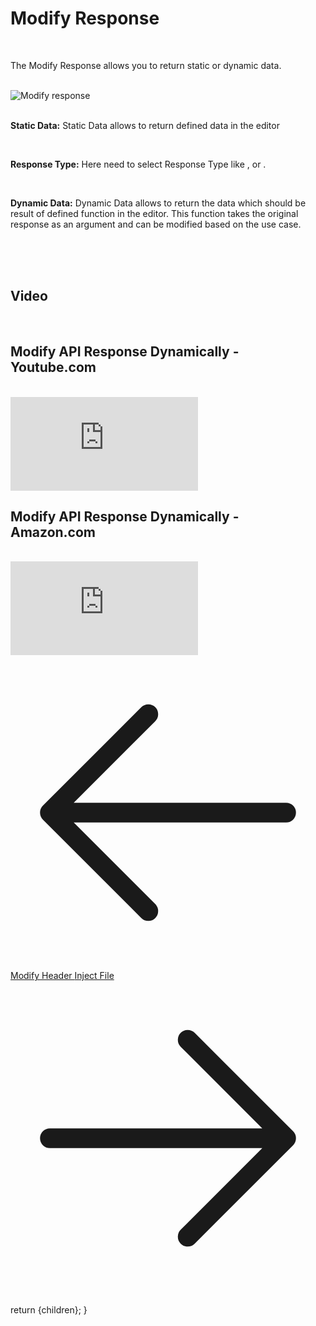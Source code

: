 
<Head>
  <title>Modify Response Header</title>
  <meta name="description" content="Modify response header by adding, removing or appending" />
</Head>

<h1 className="text-4xl border-b border-neutral-200/20 pb-2 text-neutral-300">Modify Response</h1>

<br/>

The Modify Response allows you to return static or dynamic data.

<br/>

<img className="w-full rounded" alt="Modify response" src="/assets/images/rules-image/modify-response.png" />

<br/>

<SourceCondition />

<br/>

<span className="text-neutral-200">**Static Data:**</span>
Static Data allows to return defined data in the editor

<br />

<span className="text-neutral-200">**Response Type:**</span>
Here need to select Response Type like <TextBG text="JSON" />, <TextBG text="CSS" /> or <TextBG text="JAVASCRIPT" />.

<br/>

<span className="text-neutral-200">**Dynamic Data:**</span>
Dynamic Data allows to return the data which should be result of defined function <TextBG text="modifyResponse" /> in the editor.
This function takes the original response as an argument and can be modified based on the use case.

<br/>
<br/>
<br/>

<h2 className="text-2xl border-b border-neutral-200/20 pb-2 text-neutral-300">Video</h2>

<br/>

<h2 className="text-md text-neutral-300">Modify API Response Dynamically - Youtube.com</h2>

<br/>

<iframe className="w-full aspect-video" src="https://www.youtube.com/embed/1LhxmCpru2U?si=74NpWPSm9Tp0Xa4Q&amp;controls=0" title="YouTube video player" frameborder="0" allow="accelerometer; autoplay; clipboard-write; encrypted-media; gyroscope; picture-in-picture; web-share" referrerpolicy="strict-origin-when-cross-origin" allowfullscreen></iframe>

<br/>

<h2 className="text-md text-neutral-300">Modify API Response Dynamically - Amazon.com</h2>

<br/>

<iframe className="w-full aspect-video" src="https://www.youtube.com/embed/FtpLq2EiKj4?si=bHWVBrq8goMDAwST&amp;controls=0" title="YouTube video player" frameborder="0" allow="accelerometer; autoplay; clipboard-write; encrypted-media; gyroscope; picture-in-picture; web-share" referrerpolicy="strict-origin-when-cross-origin" allowfullscreen></iframe>

<div className="flex justify-between mt-20 mb-10">
  <a
    className="flex items-center w-fit h-10 p-px px-3 py-2 space-x-2 text-sm no-underline transition duration-200 cursor-pointer text-slate-100 bg-sky-600 hover:bg-sky-400 font-semiboldtext-center ustify-center group hover:shadow-2xl shadow-zinc-900 rounded-2xl"
    href="/docs/modify-header"
  >
    <svg xmlns="http://www.w3.org/2000/svg" fill="none" viewBox="0 0 24 24" stroke-width="1.5" stroke="currentColor" className="w-6 h-6">
      <path stroke-linecap="round" stroke-linejoin="round" d="M10.5 19.5L3 12m0 0l7.5-7.5M3 12h18" />
    </svg>
    Modify Header
  </a>
  <a
    className="flex items-center w-fit h-10 p-px px-3 py-2 space-x-2 text-sm no-underline transition duration-200 cursor-pointer text-slate-100 bg-sky-600 hover:bg-sky-400 font-semiboldtext-center ustify-center group hover:shadow-2xl shadow-zinc-900 rounded-2xl"
    href="/docs/inject-file"
  >
    Inject File
    <svg xmlns="http://www.w3.org/2000/svg" fill="none" viewBox="0 0 24 24" stroke-width="1.5" stroke="currentColor" className="w-6 h-6">
      <path stroke-linecap="round" stroke-linejoin="round" d="M13.5 4.5L21 12m0 0l-7.5 7.5M21 12H3" />
    </svg>
  </a>
</div>

  return <MdxLayout>{children}</MdxLayout>;
}
